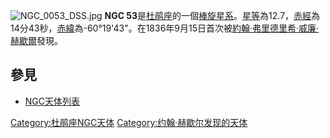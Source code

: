 [[File:NGC_0053_DSS.jpg|thumb]]
'''NGC 53'''是[[杜鹃座|杜鹃座]]的一個[[棒旋星系|棒旋星系]]。[[星等|星等]]為12.7，[[赤經|赤經]]為14分43秒，[[赤緯|赤緯]]為-60°19'43"。在1836年9月15日首次被[[約翰·弗里德里希·威廉·赫歇爾|約翰·弗里德里希·威廉·赫歇爾]]發現。

== 參見 ==
*[[NGC天体列表|NGC天体列表]]

{{Catalogs|NGC=53}}
[[Category:杜鹃座NGC天体|Category:杜鹃座NGC天体]]
[[Category:约翰·赫歇尔发现的天体|Category:约翰·赫歇尔发现的天体]]

{{天文小作品}}